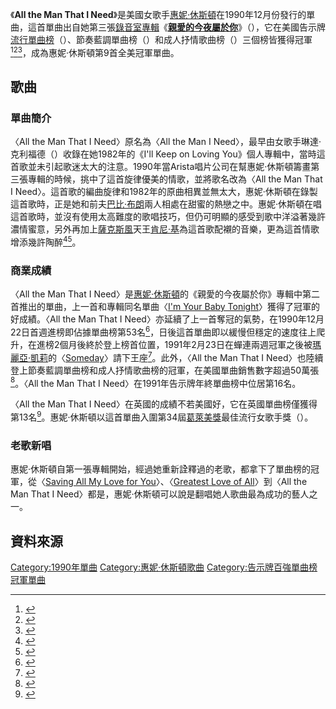 {{Infobox single 
| Name           = All the Man That I Need
| Cover          = 
| Artist         = [[惠妮·休斯頓|惠妮·休斯頓]]
| from Album     = [[I'm_Your_Baby_Tonight_(专辑)|親愛的今夜屬於你]]
| B-side         = "Dancin' on the Smooth Edge"
| Released       = December 4, 1990
| Format         = [[CD|CD]], [[錄音帶|錄音帶]], 7", 視頻單曲
| Recorded       = 1989
| Genre          = [[当代节奏布鲁斯|节奏布鲁斯]], [[流行音樂|流行音樂]], [[靈魂樂|靈魂樂]]
| Length         = 4:11
| Label          = Arista Records
| Writer         = [[Dean_Pitchford|Dean Pitchford]], [[Michael_Gore|Michael Gore]]
| Producer       = [[Narada_Michael_Walden|Narada Michael Walden]]
| Certification  = 金單曲 <small>([[美國|美國]])</small>
| Last single    = "[[I'm_Your_Baby_Tonight_(歌曲)|I'm Your Baby Tonight]]" <br> (1990)
| This single    = "'''All the Man That I Need'''"<br>(1990)
| Next single    = "[[The_Star_Spangled_Banner_(Whitney_Houston_song)|The Star Spangled Banner]]"<br>(1991)
}}
《'''All the Man That I Need'''》是美國女歌手[[惠妮·休斯頓|惠妮·休斯頓]]在1990年12月份發行的單曲，這首單曲出自她第三張[[錄音室專輯|錄音室專輯]]《'''[[I'm_Your_Baby_Tonight_(专辑)|親愛的今夜屬於你]]'''》（{{lang-en|'''I'm Your Baby Tonight'''}}），它在美國告示牌[[Billboard_Hot_100|流行單曲榜]]（{{lang|en|Billboard Hot 100}}）、節奏藍調單曲榜（{{lang|en|Hot R&B/Hip-Hop Songs}}）和成人抒情歌曲榜（{{lang|en|Adult Contemporary}}）三個榜皆獲得冠軍<ref>{{Cite web |url=http://www.billboard.com/artist/431329/whitney-houston/chart?page=2&f=379 |title=美國告示牌官網惠妮休斯頓流行單曲榜成績 |accessdate=2015-03-25 |archive-date=2015-11-18 |archive-url=https://web.archive.org/web/20151118095425/http://www.billboard.com/artist/431329/whitney-houston/chart?page=2&f=379 |dead-url=no }}</ref><ref>{{Cite web |url=http://www.billboard.com/artist/431329/whitney-houston/chart?page=2&f=367 |title=美國告示牌官網惠妮休斯頓節奏藍調單曲榜成績 |accessdate=2015-03-25 |archive-date=2015-09-18 |archive-url=https://web.archive.org/web/20150918081829/http://www.billboard.com/artist/431329/whitney-houston/chart?page=2&f=367 |dead-url=no }}</ref><ref>{{Cite web |url=http://www.billboard.com/artist/431329/whitney-houston/chart?page=1&f=341 |title=美國告示牌官網惠妮休斯頓成人抒情歌曲榜成績 |accessdate=2015-03-25 |archive-date=2015-09-16 |archive-url=https://web.archive.org/web/20150916103008/http://www.billboard.com/artist/431329/whitney-houston/chart?page=1&f=341 |dead-url=no }}</ref>，成為惠妮·休斯頓第9首全美冠軍單曲。

==歌曲==
===單曲簡介===
〈All the Man That I Need〉原名為〈All the Man I Need〉，最早由女歌手琳達·克利福德（{{lang|en|Linda Clifford}}）收錄在她1982年的《I'll Keep on Loving You》個人專輯中，當時這首歌並未引起歌迷太大的注意。1990年當Arista唱片公司在幫惠妮·休斯頓籌畫第三張專輯的時候，挑中了這首旋律優美的情歌，並將歌名改為〈All the Man That I Need〉。這首歌的編曲旋律和1982年的原曲相異並無太大，惠妮·休斯頓在錄製這首歌時，正是她和前夫[[鮑比·布朗|巴比·布朗]]兩人相處在甜蜜的熱戀之中。惠妮·休斯頓在唱這首歌時，並沒有使用太高難度的歌唱技巧，但仍可明顯的感受到歌中洋溢著幾許濃情蜜意，另外再加上[[薩克斯風|薩克斯風]]天王[[肯尼·基|肯尼·基]]為這首歌配襯的音樂，更為這首情歌增添幾許陶醉<ref>{{Cite web |url=https://www.sonymusic.com.tw/main/artist/%E6%83%A0%E5%A6%AE%E4%BC%91%E6%96%AF%E9%A0%93-whitney-houston/profile |title=台灣索尼音樂官網惠妮休斯頓音樂資料 |accessdate=2015-03-25 |archive-date=2016-03-29 |archive-url=https://web.archive.org/web/20160329131839/https://sonymusic.com.tw/main/artist/%E6%83%A0%E5%A6%AE%E4%BC%91%E6%96%AF%E9%A0%93-whitney-houston/profile |dead-url=yes }}</ref><ref>{{Cite web |url=http://www.rollingstone.com/music/albumreviews/im-your-baby-tonight-19910110 |title=美國滾石雜誌官網1991-01-10音樂報導 |accessdate=2015-03-25 |archive-date=2015-07-02 |archive-url=https://web.archive.org/web/20150702082404/http://www.rollingstone.com/music/albumreviews/im-your-baby-tonight-19910110 |dead-url=no }}</ref>。

===商業成績===
〈All the Man That I Need〉是[[惠妮·休斯頓|惠妮·休斯頓]]的《親愛的今夜屬於你》專輯中第二首推出的單曲，上一首和專輯同名單曲〈[[I'm_Your_Baby_Tonight_(song)|I'm Your Baby Tonight]]〉獲得了冠軍的好成績。〈All the Man That I Need〉亦延續了上一首奪冠的氣勢，在1990年12月22日首週進榜即佔據單曲榜第53名<ref>{{Cite web |url=http://www.billboard.com/charts/hot-100/1990-12-22 |title=1990-12-22告示牌單曲榜 |accessdate=2015-03-25 |archive-date=2015-02-04 |archive-url=https://web.archive.org/web/20150204065329/http://www.billboard.com/charts/hot-100/1990-12-22 |dead-url=no }}</ref>，日後這首單曲即以緩慢但穩定的速度往上爬升，在進榜2個月後終於登上榜首位置，1991年2月23日在蟬連兩週冠軍之後被[[瑪麗亞·凱莉|瑪麗亞·凱莉]]的〈[[Someday_(瑪麗亞·凱莉單曲)|Someday]]〉請下王座<ref>{{Cite web |url=http://www.billboard.com/charts/hot-100/1991-02-23 |title=1991-02-23告示牌單曲榜 |accessdate=2015-03-25 |archive-date=2015-01-03 |archive-url=https://web.archive.org/web/20150103021117/http://www.billboard.com/charts/hot-100/1991-02-23 |dead-url=no }}</ref>。此外，〈All the Man That I Need〉也陸續登上節奏藍調單曲榜和成人抒情歌曲榜的冠軍，在美國單曲銷售數字超過50萬張<ref>{{Cite web |url=http://www.riaa.com/goldandplatinumdata.php?content_selector=gold-platinum-searchable-database |title=美國RIAA官網惠妮休斯頓專輯單曲銷量資料 |accessdate=2015-03-25 |archive-date=2016-01-03 |archive-url=https://web.archive.org/web/20160103185214/http://www.riaa.com/goldandplatinumdata.php?content_selector=gold-platinum-searchable-database |dead-url=no }}</ref>。〈All the Man That I Need〉在1991年告示牌年終單曲榜中位居第16名。

〈All the Man That I Need〉在英國的成績不若美國好，它在英國單曲榜僅獲得第13名<ref>{{Cite web |url=http://www.officialcharts.com/artist/22775/WHITNEY-HOUSTON/ |title=英國排行榜官網惠妮休斯頓單曲成績 |accessdate=2015-03-25 |archive-date=2015-04-02 |archive-url=https://web.archive.org/web/20150402152823/http://www.officialcharts.com/artist/22775/WHITNEY-HOUSTON/ |dead-url=no }}</ref>。惠妮·休斯頓以這首單曲入圍第34屆[[葛萊美獎|葛萊美獎]]最佳流行女歌手獎（{{lang|en|Best Pop Vocal Performance, Female}}）。

===老歌新唱===
惠妮·休斯頓自第一張專輯開始，經過她重新詮釋過的老歌，都拿下了單曲榜的冠軍，從〈[[Saving_All_My_Love_for_You|Saving All My Love for You]]〉、〈[[Greatest_Love_of_All|Greatest Love of All]]〉到〈All the Man That I Need〉都是，惠妮·休斯頓可以說是翻唱她人歌曲最為成功的藝人之一。

==資料來源==
{{reflist|3}}

[[Category:1990年單曲|Category:1990年單曲]]
[[Category:惠妮·休斯頓歌曲|Category:惠妮·休斯頓歌曲]]
[[Category:告示牌百強單曲榜冠軍單曲|Category:告示牌百強單曲榜冠軍單曲]]